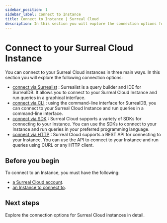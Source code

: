 ```yaml
---
sidebar_position: 1
sidebar_label: Connect to Instance
title: Connect to Instance | Surreal Cloud
description: In this section you will explore the connection options for Surreal Cloud instances. You can connect to your Instance using the Surreal Cloud CLI or any of the supported SDKs.
---
```


# Connect to your Surreal Cloud Instance

You can connect to your Surreal Cloud instances in three main ways. In this section you will explore the following connection options:

 
- [connect via Surrealist](/docs/cloud/connect/surrealist) : Surrealist is a query builder and IDE for SurrealDB. It allows you to connect to your Surreal Cloud Instance and run queries in a graphical interface.
- [connect via CLI](/docs/cloud/connect/cli) : using the command-line interface for SurrealDB, you can connect to your Surreal Cloud Instance and run queries in a command-line interface.
- [connect via SDK](/docs/cloud/connect/sdk) : Surreal Cloud supports a variety of SDKs for connecting to your Instance. You can use the SDKs to connect to your Instance and run queries in your preferred programming language.
- [connect via HTTP](/docs/cloud/connect/http) : Surreal Cloud supports a REST API for connecting to your Instance. You can use the API to connect to your Instance and run queries using CURL or any HTTP client.

## Before you begin

To connect to an Instance, you must have the following:

- [a Surreal Cloud account](/docs/cloud/getting-started/create-an-account).
- [an Instance to connect to](/docs/cloud/getting-started/create-an-instance).


## Next steps 

Explore the connection options for Surreal Cloud instances in detail. 